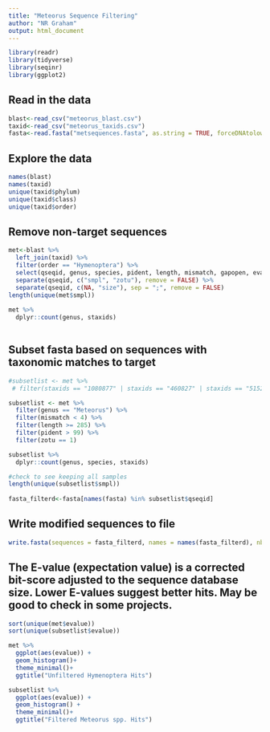 ---
title: "Meteorus Sequence Filtering"
author: "NR Graham"
output: html_document
---

```{r, echo=FALSE, message=FALSE, warning=FALSE}
library(readr)
library(tidyverse)
library(seqinr)
library(ggplot2)
```
## Read in the data
```{r readdata, message=FALSE, warning=FALSE}
blast<-read_csv("meteorus_blast.csv")
taxid<-read_csv("meteorus_taxids.csv")
fasta<-read.fasta("metsequences.fasta", as.string = TRUE, forceDNAtolower = FALSE, set.attributes = FALSE)

```
## Explore the data
```{r, exploredata, message=FALSE, warning=FALSE}
names(blast)
names(taxid)
unique(taxid$phylum)
unique(taxid$class)
unique(taxid$order)
```
## Remove non-target sequences
```{r, remove, message=FALSE, warning=FALSE}
met<-blast %>%
  left_join(taxid) %>%
  filter(order == "Hymenoptera") %>%
  select(qseqid, genus, species, pident, length, mismatch, gapopen, evalue, staxids) %>%
  separate(qseqid, c("smpl", "zotu"), remove = FALSE) %>%
  separate(qseqid, c(NA, "size"), sep = ";", remove = FALSE)
length(unique(met$smpl))
 
met %>%
  dplyr::count(genus, staxids) 
  
```
## Subset fasta based on sequences with taxonomic matches to target
```{r, subsetfasta, message=FALSE, warning=FALSE}
#subsetlist <- met %>%
 # filter(staxids == "1080877" | staxids == "460827" | staxids == "51522")

subsetlist <- met %>%
  filter(genus == "Meteorus") %>%
  filter(mismatch < 4) %>%
  filter(length >= 285) %>%
  filter(pident > 99) %>%
  filter(zotu == 1)

subsetlist %>%
  dplyr::count(genus, species, staxids)

#check to see keeping all samples
length(unique(subsetlist$smpl)) 
  
fasta_filterd<-fasta[names(fasta) %in% subsetlist$qseqid]
```
## Write modified sequences to file
```{r, writefasta, message=FALSE, warning=FALSE}
write.fasta(sequences = fasta_filterd, names = names(fasta_filterd), nbchar = 80, open = "w", file.out = "met_filtered.fasta")
```
## The E-value (expectation value) is a corrected bit-score adjusted to the sequence database size. Lower E-values suggest better hits. May be good to check in some projects.
```{r evalue, echo=TRUE, message=FALSE, warning=FALSE}
sort(unique(met$evalue))
sort(unique(subsetlist$evalue))
```
```{r evalue_hist, echo=FALSE, message=FALSE, warning=FALSE}
met %>%
  ggplot(aes(evalue)) + 
  geom_histogram()+
  theme_minimal()+
  ggtitle("Unfiltered Hymenoptera Hits")

subsetlist %>%
  ggplot(aes(evalue)) + 
  geom_histogram() +
  theme_minimal()+
  ggtitle("Filtered Meteorus spp. Hits")

```


